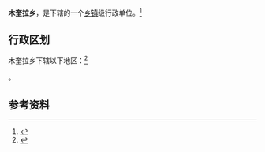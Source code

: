 {{中国乡级行政区|65/32/23/206/000}}

'''木奎拉乡'''，是{{PRC admin/fullname|65/32/23/206/000|3}}下辖的一个[[乡镇|乡镇]]级行政单位。<ref>{{PRC admin/ref sgc|{{PRC admin/parent|65/32/23/206/000}}}}</ref>

== 行政区划 ==

木奎拉乡下辖以下地区：<ref>{{PRC admin/ref sgc|65/32/23/206/000}}</ref>

{{PRC admin/children|65/32/23/206/000}}。

== 参考资料 ==

{{reflist}}

{{PRC admin/navcat|65/32/23/206/000}}
{{新疆行政区划小作品}}